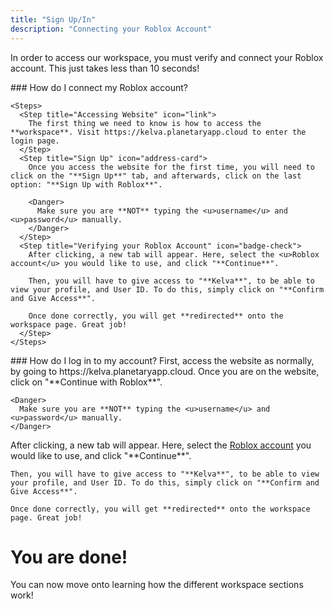 ```yaml
---
title: "Sign Up/In"
description: "Connecting your Roblox Account"
---
```


In order to access our workspace, you must verify and connect your Roblox account. This just takes less than 10 seconds!

<Tabs>
  <Tab title="Sign Up">
    ### How do I connect my Roblox account?

    <Steps>
      <Step title="Accessing Website" icon="link">
        The first thing we need to know is how to access the **workspace**. Visit https://kelva.planetaryapp.cloud to enter the login page.
      </Step>
      <Step title="Sign Up" icon="address-card">
        Once you access the website for the first time, you will need to click on the "**Sign Up**" tab, and afterwards, click on the last option: "**Sign Up with Roblox**".

        <Danger>
          Make sure you are **NOT** typing the <u>username</u> and <u>password</u> manually.
        </Danger>
      </Step>
      <Step title="Verifying your Roblox Account" icon="badge-check">
        After clicking, a new tab will appear. Here, select the <u>Roblox account</u> you would like to use, and click "**Continue**".

        Then, you will have to give access to "**Kelva**", to be able to view your profile, and User ID. To do this, simply click on "**Confirm and Give Access**".

        Once done correctly, you will get **redirected** onto the workspace page. Great job!
      </Step>
    </Steps>
  </Tab>
  <Tab title="Log In">
    ### How do I log in to my account?
  </Tab>
</Tabs>

<Steps>
  <Step title="Accessing Website" icon="link">
    First, access the website as normally, by going to https://kelva.planetaryapp.cloud.
  </Step>
  <Step title="Log In" icon="circle-user">
    Once you are on the website, click on "**Continue with Roblox**".

    <Danger>
      Make sure you are **NOT** typing the <u>username</u> and <u>password</u> manually.
    </Danger>
  </Step>
  <Step title="Connecting your Roblox Account" icon="badge-check">
    After clicking, a new tab will appear. Here, select the <u>Roblox account</u> you would like to use, and click "**Continue**".

    Then, you will have to give access to "**Kelva**", to be able to view your profile, and User ID. To do this, simply click on "**Confirm and Give Access**".

    Once done correctly, you will get **redirected** onto the workspace page. Great job!
  </Step>
</Steps>

# You are done!

<Card title="Workspace Basics" icon="house-blank">
  You can now move onto learning how the different workspace sections work!
</Card>
